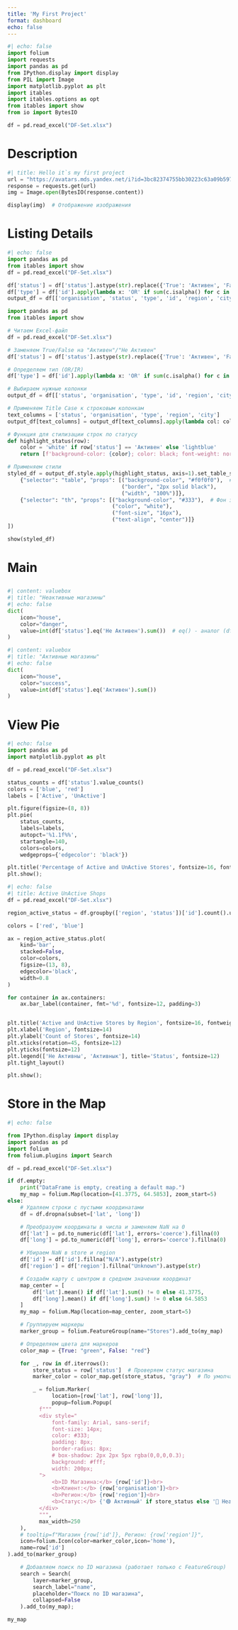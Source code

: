 ```yaml
---
title: 'My First Project'
format: dashboard
echo: false
---
```


```python

#| echo: false
import folium
import requests
import pandas as pd
from IPython.display import display
from PIL import Image
import matplotlib.pyplot as plt
import itables
import itables.options as opt
from itables import show
from io import BytesIO

df = pd.read_excel("DF-Set.xlsx")

```

# Description



```python
#| title: Hello it`s my first project
url = "https://avatars.mds.yandex.net/i?id=3bc82374755bb30223c63a09b5977c4aa04551f4-12615842-images-thumbs&n=13.jpeg"
response = requests.get(url)
img = Image.open(BytesIO(response.content))

display(img)  # Отображение изображения

```


# Listing Details


```python

#| echo: false
import pandas as pd
from itables import show
df = pd.read_excel("DF-Set.xlsx")

df['status'] = df['status'].astype(str).replace({'True': 'Активен', 'False': 'Не Активен'})
df['type'] = df['id'].apply(lambda x: 'OR' if sum(c.isalpha() for c in str(x)) >= 2 else 'IR')
output_df = df[['organisation', 'status', 'type', 'id', 'region', 'city']].reset_index(drop=True)
```


```python
import pandas as pd
from itables import show

# Читаем Excel-файл
df = pd.read_excel("DF-Set.xlsx")

# Заменяем True/False на "Активен"/"Не Активен"
df['status'] = df['status'].astype(str).replace({'True': 'Активен', 'False': 'Не Активен'})

# Определяем тип (OR/IR)
df['type'] = df['id'].apply(lambda x: 'OR' if sum(c.isalpha() for c in str(x)) >= 2 else 'IR')

# Выбираем нужные колонки
output_df = df[['status', 'organisation', 'type', 'id', 'region', 'city']].reset_index(drop=True)

# Применяем Title Case к строковым колонкам
text_columns = ['status', 'organisation', 'type', 'region', 'city']
output_df[text_columns] = output_df[text_columns].apply(lambda col: col.astype(str).str.title())

# Функция для стилизации строк по статусу
def highlight_status(row):
    color = 'white' if row['status'] == 'Активен' else 'lightblue'
    return [f'background-color: {color}; color: black; font-weight: normal;' for _ in row]

# Применяем стили
styled_df = output_df.style.apply(highlight_status, axis=1).set_table_styles([
    {"selector": "table", "props": [("background-color", "#f0f0f0"),  # Фон всей таблицы
                                    ("border", "2px solid black"),
                                    ("width", "100%")]},
    {"selector": "th", "props": [("background-color", "#333"),  # Фон заголовков
                                 ("color", "white"),
                                 ("font-size", "16px"),
                                 ("text-align", "center")]}
])

show(styled_df)
```


# Main

## {height=10%}


```python
#| content: valuebox
#| title: "Неактивные магазины"
#| echo: false
dict(
    icon="house",
    color="danger",
    value=int(df['status'].eq('Не Активен').sum())  # eq() - аналог (df['status'] == 'Не Активен')
)
```

```python
#| content: valuebox
#| title: "Активные магазины"
#| echo: false
dict(
    icon="house",
    color="success",
    value=int(df['status'].eq('Активен').sum())  
)
```


# View Pie

```python
#| echo: false
import pandas as pd
import matplotlib.pyplot as plt

df = pd.read_excel("DF-Set.xlsx")

status_counts = df['status'].value_counts()
colors = ['blue', 'red']
labels = ['Active', 'UnActive']

plt.figure(figsize=(8, 8))
plt.pie(
    status_counts, 
    labels=labels, 
    autopct='%1.1f%%', 
    startangle=140, 
    colors=colors,
    wedgeprops={'edgecolor': 'black'})

plt.title('Percentage of Active and UnActive Stores', fontsize=16, fontweight='bold')
plt.show();
```

```python
#| echo: false
#| title: Active UnActive Shops
df = pd.read_excel("DF-Set.xlsx")

region_active_status = df.groupby(['region', 'status'])['id'].count().unstack(fill_value=0)

colors = ['red', 'blue']

ax = region_active_status.plot(
    kind='bar',
    stacked=False,
    color=colors,
    figsize=(13, 8),
    edgecolor='black',
    width=0.8
)

for container in ax.containers:
    ax.bar_label(container, fmt='%d', fontsize=12, padding=3)


plt.title('Active and UnActive Stores by Region', fontsize=16, fontweight='bold')
plt.xlabel('Region', fontsize=14)
plt.ylabel('Count of Stores', fontsize=14)
plt.xticks(rotation=45, fontsize=12)
plt.yticks(fontsize=12)
plt.legend(['Не Активны', 'Активнык'], title='Status', fontsize=12)
plt.tight_layout()

plt.show();
```

# Store in the Map


```python
#| echo: false

from IPython.display import display
import pandas as pd
import folium
from folium.plugins import Search

df = pd.read_excel("DF-Set.xlsx")

if df.empty:
    print("DataFrame is empty, creating a default map.")
    my_map = folium.Map(location=[41.3775, 64.5853], zoom_start=5)
else:
    # Удаляем строки с пустыми координатами
    df = df.dropna(subset=['lat', 'long'])

    # Преобразуем координаты в числа и заменяем NaN на 0
    df['lat'] = pd.to_numeric(df['lat'], errors='coerce').fillna(0)
    df['long'] = pd.to_numeric(df['long'], errors='coerce').fillna(0)

    # Убираем NaN в store и region
    df['id'] = df['id'].fillna("N/A").astype(str)
    df['region'] = df['region'].fillna("Unknown").astype(str)

    # Создаём карту с центром в среднем значении координат
    map_center = [
        df['lat'].mean() if df['lat'].sum() != 0 else 41.3775,
        df['long'].mean() if df['long'].sum() != 0 else 64.5853
    ]
    my_map = folium.Map(location=map_center, zoom_start=5)

    # Группируем маркеры
    marker_group = folium.FeatureGroup(name="Stores").add_to(my_map)

    # Определяем цвета для маркеров
    color_map = {True: "green", False: "red"}

    for _, row in df.iterrows():
        store_status = row['status']  # Проверяем статус магазина
        marker_color = color_map.get(store_status, "gray")  # По умолчанию серый

        _ = folium.Marker(
              location=[row['lat'], row['long']],
              popup=folium.Popup(
          f"""
          <div style="
              font-family: Arial, sans-serif;
              font-size: 14px;
              color: #333;
              padding: 8px;
              border-radius: 8px;
              # box-shadow: 2px 2px 5px rgba(0,0,0,0.3);
              background: #fff;
              width: 200px;
          ">
              <b>ID Магазина:</b> {row['id']}<br>
              <b>Клиент:</b> {row['organisation']}<br>
              <b>Регион:</b> {row['region']}<br>
              <b>Статус:</b> {'🟢 Активный' if store_status else '🔴 Неактивный'}
          </div>
          """,
          max_width=250
    ),
    # tooltip=f"Магазин {row['id']}, Регион: {row['region']}",
    icon=folium.Icon(color=marker_color,icon='home'),
    name=row['id']
).add_to(marker_group)

    # Добавляем поиск по ID магазина (работает только с FeatureGroup)
    search = Search(
        layer=marker_group,
        search_label="name",
        placeholder="Поиск по ID магазина",
        collapsed=False
    ).add_to(my_map);

my_map

```


